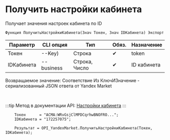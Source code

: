﻿---
sidebar_position: 3
---


# Получить настройки кабинета
 Получает значения настроек кабинета по ID



`Функция ПолучитьНастройкиКабинета(Знач Токен, Знач IDКабинета) Экспорт`

  | Параметр | CLI опция | Тип | Обяз. | Назначение |
  |-|-|-|-|-|
  | Токен | --Key) | Строка | &#x2714; | token |
  | IDКабинета | --business | Строка, Число | &#x2714; | ID кабинета |

  
  Возвращаемое значение:   Соответствие Из КлючИЗначение - сериализованный JSON ответа от Yandex Market

<br/>

:::tip
Метод в документации API: [Настройки кабинета](https://yandex.ru/dev/market/partner-api/doc/ru/reference/businesses/getBusinessSettings)
:::
<br/>


```bsl title="Пример использования для 1С:Предприятие/OneScript"
    Токен      = "ACMA:WRvGsjClMPDCqrhwBNOFRO...";
    IDКабинета = "172257075";

    Результат = OPI_YandexMarket.ПолучитьНастройкиКабинета(Токен, IDКабинета);
```
    





